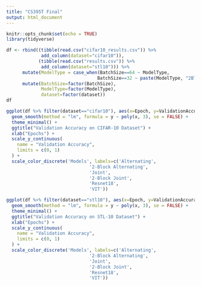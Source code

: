 ---
title: "CS395T Final"
output: html_document
---

```{r setup, include=FALSE}
knitr::opts_chunk$set(echo = TRUE)
library(tidyverse)
```

```{r}
df <- rbind((tibble(read.csv("cifar10_results.csv")) %>%
             add_column(dataset="cifar10")),
            (tibble(read.csv("results.csv")) %>%
             add_column(dataset="stl10"))) %>% 
      mutate(ModelType = case_when(BatchSize==64 ~ ModelType,
                                  BatchSize==32 ~ paste(ModelType, "2Block", sep=""))) %>%
      mutate(BatchSize=factor(BatchSize),
             ModelType=factor(ModelType),
             dataset=factor(dataset))
df
```

```{r}
ggplot(df %>% filter(dataset=="cifar10"), aes(x=Epoch, y=ValidationAccuracy, color=ModelType)) +
  geom_smooth(method = "lm", formula = y ~ poly(x, 3), se = FALSE) +
  theme_minimal() +
  ggtitle("Validation Accuracy on CIFAR-10 Dataset") +
  xlab("Epochs") +
  scale_y_continuous(
    name = "Validation Accuracy",
    limits = c(0, 1)
  ) +
  scale_color_discrete('Models', labels=c('Alternating',
                               '2-Block Alternating',
                               'Joint',
                               '2-Block Joint',
                               'Resnet18',
                               'VIT'))

ggplot(df %>% filter(dataset=="stl10"), aes(x=Epoch, y=ValidationAccuracy, color=ModelType)) +
  geom_smooth(method = "lm", formula = y ~ poly(x, 3), se = FALSE) +
  theme_minimal() +
  ggtitle("Validation Accuracy on STL-10 Dataset") +
  xlab("Epochs") +
  scale_y_continuous(
    name = "Validation Accuracy",
    limits = c(0, 1)
  ) +
  scale_color_discrete('Models', labels=c('Alternating',
                               '2-Block Alternating',
                               'Joint',
                               '2-Block Joint',
                               'Resnet18',
                               'VIT'))
```
